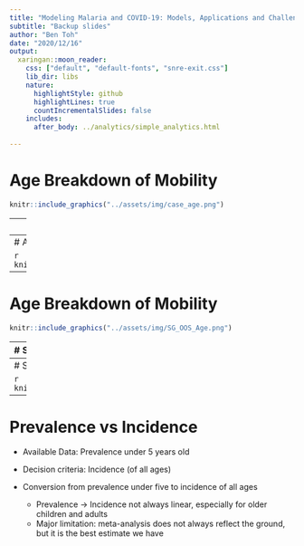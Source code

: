 ```yaml
---
title: "Modeling Malaria and COVID-19: Models, Applications and Challenges"
subtitle: "Backup slides"
author: "Ben Toh"
date: "2020/12/16"
output:
  xaringan::moon_reader:
    css: ["default", "default-fonts", "snre-exit.css"]
    lib_dir: libs
    nature:
      highlightStyle: github
      highlightLines: true
      countIncrementalSlides: false
    includes:
      after_body: ../analytics/simple_analytics.html
      
---
```

# Age Breakdown of Mobility

```r
knitr::include_graphics("../assets/img/case_age.png")
```

---
# Age Breakdown of Mobility

```r
knitr::include_graphics("../assets/img/SG_TAH_Age.png")
```

---
# Age Breakdown of Mobility

```r
knitr::include_graphics("../assets/img/SG_DTShort_Age.png")
```

---
# Age Breakdown of Mobility

```r
knitr::include_graphics("../assets/img/SG_OOS_Age.png")
```

---
# Synthetic Population
.pull-left[
- 20.6m people 

- 8.9m households

- 7.6k schools

- 3.9k long-term-care facilities

- 307 hospitals

- 2.3m other workplaces
]

.pull-right[
```r
knitr::include_graphics("../assets/img/hhwp.png")
```
]

---
# Synthetic Population

```r
knitr::include_graphics("../assets/img/abm_synthpop.png")
```

---
# Prevalence vs Incidence

- Available Data: Prevalence under 5 years old

- Decision criteria: Incidence (of all ages)

- Conversion from prevalence under five to incidence of all ages
  - Prevalence → Incidence not always linear, especially for older children and adults
  - Major limitation: meta-analysis does not always reflect the ground, but it is the best estimate we have